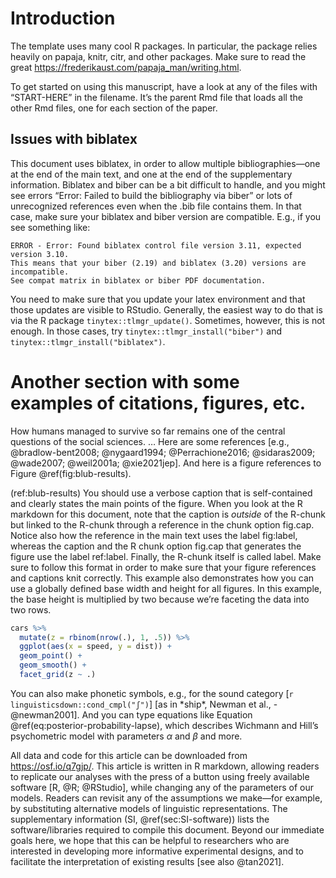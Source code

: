 <!-- Do NOT knit this document. It is part of a larger document. Instead knit the main document (my-apa-formatted-article) -->

# Introduction
The template uses many cool R packages. In particular, the package relies heavily on papaja, knitr, citr, and other packages. Make sure to read the great [https://frederikaust.com/papaja_man/writing.html](overview of the papaja package). 

To get started on using this manuscript, have a look at any of the files with "START-HERE" in the filename. It's the parent Rmd file that loads all the other Rmd files, one for each section of the paper. 

## Issues with biblatex
This document uses biblatex, in order to allow multiple bibliographies---one at the end of the main text, and one at the end of the supplementary information. Biblatex and biber can be a bit difficult to handle, and you might see errors "Error: Failed to build the bibliography via biber" or lots of unrecognized references even when the .bib file contains them. In that case, make sure your biblatex and biber version are compatible. E.g., if you see something like: 
```
ERROR - Error: Found biblatex control file version 3.11, expected version 3.10.
This means that your biber (2.19) and biblatex (3.20) versions are incompatible.
See compat matrix in biblatex or biber PDF documentation.
```

You need to make sure that you update your latex environment and that those updates are visible to RStudio. Generally, the easiest way to do that is via the R package `tinytex::tlmgr_update()`. Sometimes, however, this is not enough. In those cases, try `tinytex::tlmgr_install("biber")` and `tinytex::tlmgr_install("biblatex")`.

# Another section with some examples of citations, figures, etc.
How humans managed to survive so far remains one of the central questions of the social sciences. ... Here are some references [e.g., @bradlow-bent2008; @nygaard1994; @Perrachione2016; @sidaras2009; @wade2007; @weil2001a; @xie2021jep]. And here is a figure references to Figure \@ref(fig:blub-results). 

(ref:blub-results) You should use a verbose caption that is self-contained and clearly states the main points of the figure. When you look at the R markdown for this document, note that the caption is *outside* of the R-chunk but linked to the R-chunk through a reference in the chunk option fig.cap. Notice also how the reference in the main text uses the label fig:label, whereas the caption and the R chunk option fig.cap that generates the figure use the label ref:label. Finally, the R-chunk itself is called label. Make sure to follow this format in order to make sure that your figure references and captions knit correctly. This example also demonstrates how you can use a globally defined base width and height for all figures. In this example, the base height is multiplied by two because we're faceting the data into two rows.

```r
cars %>%
  mutate(z = rbinom(nrow(.), 1, .5)) %>%
  ggplot(aes(x = speed, y = dist)) +
  geom_point() +
  geom_smooth() +
  facet_grid(z ~ .)
```

You can also make phonetic symbols, e.g., for the sound category [`r linguisticsdown::cond_cmpl("ʃ")`] [as in *ship*, Newman et al., -@newman2001]. And you can type equations like Equation \@ref(eq:posterior-probability-lapse), which describes Wichmann and Hill's psychometric model with parameters $\alpha$ and $\beta$ and more.  

\begin{equation}\label{eq:posterior-probability-lapse}
p(category | input) = (1 - \lambda) \frac{\mathcal{N}\!\left( input | \mu_c, \Sigma_c \right) \pi}{\Sigma_i \mathcal{N}\!\left( input | \mu_{c_i}, \Sigma_{c_i} \right) \pi_i} + \lambda \frac{\pi}{\Sigma_i \pi_i}
\end{equation}

<!-- This is a markdown comment that will NOT show when you knit the document.  -->

All data and code for this article can be downloaded from [https://osf.io/q7gjp/](OSF). This article is written in R markdown, allowing readers to replicate our analyses with the press of a button using freely available software [R, @R; @RStudio], while changing any of the parameters of our models. Readers can revisit any of the assumptions we make---for example, by substituting alternative models of linguistic representations. The supplementary information (SI, \@ref(sec:SI-software)) lists the software/libraries required to compile this document. Beyond our immediate goals here, we hope that this can be helpful to researchers who are interested in developing more informative experimental designs, and to facilitate the interpretation of existing results [see also @tan2021]. 
